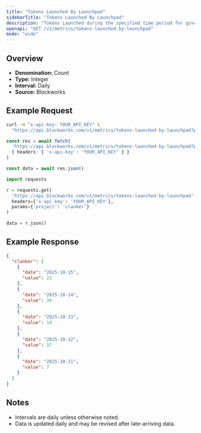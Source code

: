 ```yaml
---
title: "Tokens Launched By Launchpad"
sidebarTitle: "Tokens Launched By Launchpad"
description: "Tokens Launched during the specified time period for given launchpad."
openapi: "GET /v1/metrics/tokens-launched-by-launchpad"
mode: "wide"
---
```


## Overview

- **Denomination:** Count
- **Type:** Integer
- **Interval:** Daily
- **Source:** Blockworks

## Example Request

<CodeGroup>

```bash cURL
curl -H "x-api-key: YOUR_API_KEY" \
  "https://api.blockworks.com/v1/metrics/tokens-launched-by-launchpad?project=clanker"
```

```typescript TypeScript
const res = await fetch(
  'https://api.blockworks.com/v1/metrics/tokens-launched-by-launchpad?project=clanker',
  { headers: { 'x-api-key': 'YOUR_API_KEY' } }
)

const data = await res.json()
```

```python Python
import requests

r = requests.get(
  'https://api.blockworks.com/v1/metrics/tokens-launched-by-launchpad',
  headers={'x-api-key': 'YOUR_API_KEY'},
  params={'project': 'clanker'}
)

data = r.json()
```

</CodeGroup>

## Example Response

```json
{
  "clanker": [
    {
      "date": "2025-10-15",
      "value": 23
    },
    {
      "date": "2025-10-14",
      "value": 34
    },
    {
      "date": "2025-10-13",
      "value": 14
    },
    {
      "date": "2025-10-12",
      "value": 17
    },
    {
      "date": "2025-10-11",
      "value": 7
    }
  ]
}
```

## Notes
- Intervals are daily unless otherwise noted.
- Data is updated daily and may be revised after late-arriving data.